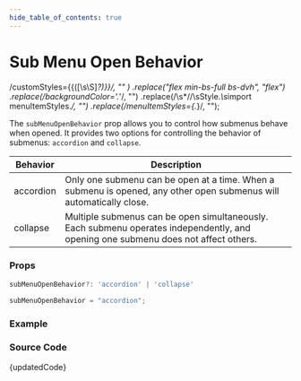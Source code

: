 ```yaml
---
hide_table_of_contents: true
---
```



# Sub Menu Open Behavior

  /customStyles=\{\{([\s\S]*?)\}\}/,
  ""
)
  .replace("flex min-bs-full bs-dvh", "flex")
  .replace(/backgroundColor='.*'/, "")
  .replace(/\s*\/\/\sStyle.*\s*import menuItemStyles.*/, "")
  .replace(/menuItemStyles={.*}/, "");

The `subMenuOpenBehavior` prop allows you to control how submenus behave when opened. It provides two options for controlling the behavior of submenus: `accordion` and `collapse`.

| Behavior  | Description                                                                                                                        |
| --------- | ---------------------------------------------------------------------------------------------------------------------------------- |
| accordion | Only one submenu can be open at a time. When a submenu is opened, any other open submenus will automatically close.                |
| collapse  | Multiple submenus can be open simultaneously. Each submenu operates independently, and opening one submenu does not affect others. |

### Props

```ts noCopy
subMenuOpenBehavior?: 'accordion' | 'collapse'
```

```ts noCopy title='Default Value'
subMenuOpenBehavior = "accordion";
```

### Example

<BrowserWindow url="/vertical-menu/menu/sub-menu-open-behavior">
  <Provider>
    <SubMenuOpenBehavior />
  </Provider>
</BrowserWindow>

### Source Code

<TsToJsCodeSnippet>{updatedCode}</TsToJsCodeSnippet>
